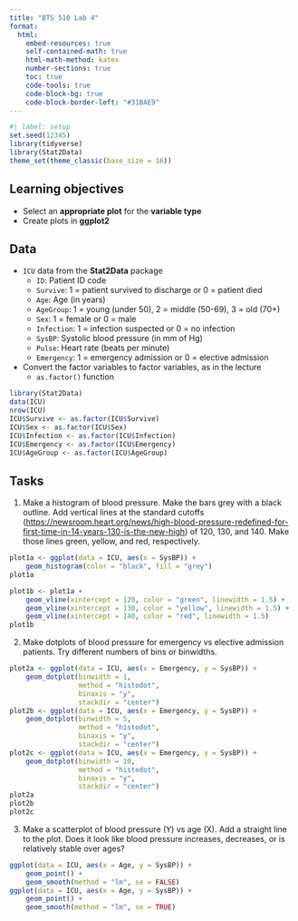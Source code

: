 ```yaml
---
title: "BTS 510 Lab 4"
format:
  html:
    embed-resources: true
    self-contained-math: true
    html-math-method: katex
    number-sections: true
    toc: true
    code-tools: true
    code-block-bg: true
    code-block-border-left: "#31BAE9"
---
```


```r
#| label: setup
set.seed(12345)
library(tidyverse)
library(Stat2Data)
theme_set(theme_classic(base_size = 16))
```

## Learning objectives

* Select an **appropriate plot** for the **variable type**
* Create plots in **ggplot2** 

## Data 

* `ICU` data from the **Stat2Data** package
  * `ID`: Patient ID code
  * `Survive`: 1 = patient survived to discharge or 0 = patient died
  * `Age`: Age (in years)
  * `AgeGroup`: 1 = young (under 50), 2 = middle (50-69), 3 = old (70+)
  * `Sex`: 1 = female or 0 = male
  * `Infection`: 1 = infection suspected or 0 = no infection
  * `SysBP`: Systolic blood pressure (in mm of Hg)
  * `Pulse`: Heart rate (beats per minute)
  * `Emergency`: 1 = emergency admission or 0 = elective admission

* Convert the factor variables to factor variables, as in the lecture
  * `as.factor()` function

```r
library(Stat2Data)
data(ICU)
nrow(ICU)
ICU$Survive <- as.factor(ICU$Survive)
ICU$Sex <- as.factor(ICU$Sex)
ICU$Infection <- as.factor(ICU$Infection)
ICU$Emergency <- as.factor(ICU$Emergency)
ICU$AgeGroup <- as.factor(ICU$AgeGroup)
```


## Tasks

1. Make a histogram of blood pressure. Make the bars grey with a black outline. Add vertical lines at the standard cutoffs ([https://newsroom.heart.org/news/high-blood-pressure-redefined-for-first-time-in-14-years-130-is-the-new-high](https://newsroom.heart.org/news/high-blood-pressure-redefined-for-first-time-in-14-years-130-is-the-new-high)) of 120, 130, and 140. Make those lines green, yellow, and red, respectively.

```r
plot1a <- ggplot(data = ICU, aes(x = SysBP)) +
    geom_histogram(color = "black", fill = "grey")
plot1a

plot1b <- plot1a +
    geom_vline(xintercept = 120, color = "green", linewidth = 1.5) +
    geom_vline(xintercept = 130, color = "yellow", linewidth = 1.5) +
    geom_vline(xintercept = 140, color = "red", linewidth = 1.5)
plot1b
```


2. Make dotplots of blood pressure for emergency vs elective admission patients. Try different numbers of bins or binwidths. 

```r
plot2a <- ggplot(data = ICU, aes(x = Emergency, y = SysBP)) +
    geom_dotplot(binwidth = 1,
                 method = "histodot",
                 binaxis = "y",
                 stackdir = "center")
plot2b <- ggplot(data = ICU, aes(x = Emergency, y = SysBP)) +
    geom_dotplot(binwidth = 5,
                 method = "histodot",
                 binaxis = "y",
                 stackdir = "center")
plot2c <- ggplot(data = ICU, aes(x = Emergency, y = SysBP)) +
    geom_dotplot(binwidth = 10,
                 method = "histodot",
                 binaxis = "y",
                 stackdir = "center")
plot2a
plot2b
plot2c
```


3. Make a scatterplot of blood pressure (Y) vs age (X). Add a straight line to the plot. Does it look like blood pressure increases, decreases, or is relatively stable over ages?

```r
ggplot(data = ICU, aes(x = Age, y = SysBP)) +
    geom_point() +
    geom_smooth(method = "lm", se = FALSE)
ggplot(data = ICU, aes(x = Age, y = SysBP)) +
    geom_point() +
    geom_smooth(method = "lm", se = TRUE)
```

